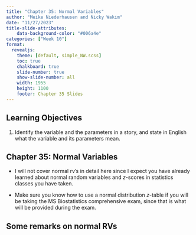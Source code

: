 ```yaml
---
title: "Chapter 35: Normal Variables"
author: "Meike Niederhausen and Nicky Wakim"
date: "11/27/2023"
title-slide-attributes:
    data-background-color: "#006a4e"
categories: ["Week 10"]
format: 
  revealjs:
    theme: [default, simple_NW.scss]
    toc: true
    chalkboard: true
    slide-number: true
    show-slide-number: all
    width: 1955
    height: 1100
    footer: Chapter 35 Slides
---
```


## Learning Objectives

1. Identify the variable and the parameters in a story, and state in English
what the variable and its parameters mean.

## Chapter 35: Normal Variables

-   I will not cover normal rv's in detail here since I expect you have
    already learned about normal random variables and $z$-scores in
    statistics classes you have taken.

-   Make sure you know how to use a normal distribution $z$-table if you
    will be taking the MS Biostatistics comprehensive exam, since that
    is what will be provided during the exam.

## Some remarks on normal RVs
